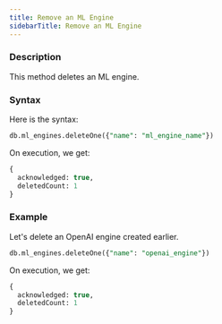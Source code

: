 ```yaml
---
title: Remove an ML Engine
sidebarTitle: Remove an ML Engine
---
```


### Description

This method deletes an ML engine.

### Syntax

Here is the syntax:

```sql
db.ml_engines.deleteOne({"name": "ml_engine_name"})
```

On execution, we get:

```sql
{
  acknowledged: true,
  deletedCount: 1
}
```

### Example

Let's delete an OpenAI engine created earlier.

```sql
db.ml_engines.deleteOne({"name": "openai_engine"})
```

On execution, we get:

```sql
{
  acknowledged: true,
  deletedCount: 1
}
```
